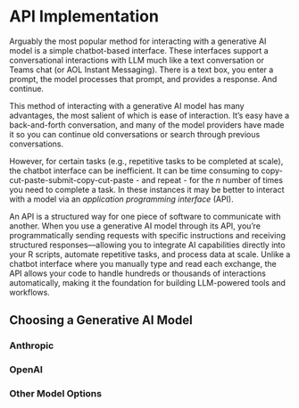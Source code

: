 # API Implementation

Arguably the most popular method for interacting with a generative AI model is a simple chatbot-based interface.
These interfaces support a conversational interactions with LLM much like a text conversation or Teams chat (or AOL Instant Messaging). 
There is a text box, you enter a prompt, the model processes that prompt, and provides a response. And continue.

This method of interacting with a generative AI model has many advantages, the most salient of which is ease of interaction. 
It's easy have a back-and-forth conversation, and many of the model providers have made it so you can continue old conversations or search through previous conversations.

However, for certain tasks (e.g., repetitive tasks to be completed at scale), the chatbot interface can be inefficient. It can be time consuming to copy-cut-paste-submit-copy-cut-paste - and repeat - for the _n_ number of times you need to complete a task. In these instances it may be better to interact with a model via an _application programming interface_ (API). 

An API is a structured way for one piece of software to communicate with another. 
When you use a generative AI model through its API, you're programmatically sending requests with specific instructions and receiving structured responses—allowing you to integrate AI capabilities directly into your R scripts, automate repetitive tasks, and process data at scale. 
Unlike a chatbot interface where you manually type and read each exchange, the API allows your code to handle hundreds or thousands of interactions automatically, making it the foundation for building LLM-powered tools and workflows.

## Choosing a Generative AI Model

### Anthropic

### OpenAI

### Other Model Options